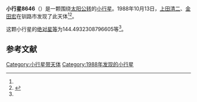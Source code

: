 {{Infobox planet
| bgcolour = #FFFFC0
| name = 8646
| symbol = 
| image = 
| caption = 
| discovery = yes
| discovery_ref = 
| discoverer = [[上田清二|上田清二]]、[[金田宏|金田宏]]
| discovery_site = [[钏路市|钏路市]] 
| discovered = 1988年10月13日
| designations = yes
| mp_name = 
| named_after = 
| alt_names = 1988 TB1/ 1991 KH2 / 1992 WC4
| mp_category = [[主带小行星|主带小行星]]
| orbit_ref = <ref name="a">[http://ssd.jpl.nasa.gov/sbdb.cgi?sstr=8646 8646] {{Wayback|url=http://ssd.jpl.nasa.gov/sbdb.cgi?sstr=8646 |date=20210719104559 }}，小行星數據庫瀏覽器（JPL Small-Body Database Browser）－[[美国国家航空航天局|美国国家航空航天局]]喷气推进实验室</ref>
| epoch = 2456400.5 (2013年4月18日更新)
| aphelion = {{convert|2.794546269459238|AU|km|3|abbr=on|lk=out}}
| perihelion = {{convert|2.065923466637941|AU|km|3|abbr=on}}
| semimajor = {{convert|2.430234868048589|AU|km|3|abbr=on}}
| eccentricity = 0.149907898
| period = 1383.791945 [[日|日]]<br />3.79[[儒略年|儒略年]]
| avg_speed = 
| inclination = 4.972794492585047
| asc_node = 208.8489007467127
| mean_anomaly = 
| arg_peri = 144.4932308796605
| satellites = 
| physical_characteristics = yes
| dimensions = 
| mass = 
| density = 
| surface_grav = 
| escape_velocity = 
| sidereal_day = 
| axial_tilt = 
| pole_ecliptic_lat = 
| pole_ecliptic_lon = 
| albedo = 
| temperatures= 
| temp_name1 = 
| mean_temp_1 = 
| max_temp_1 = 
| temp_name2 = 
| max_temp_2 = 
| spectral_type = 
| abs_magnitude = 144.4932308796605
}}

'''小行星8646'''（{{lang-en|8646}}）是一颗围绕[[太阳|太阳]][[公转|公转]]的[[小行星|小行星]]。1988年10月13日，[[上田清二|上田清二]]、[[金田宏|金田宏]]在钏路市发现了此天体<ref name="a" /><ref>{{cite news|title=小行星列表|url=http://cfa-www.harvard.edu/iau/lists/NumberedMPs.txt|accessdate=2013-07-08|newspaper=哈佛大学|archive-date=2008-05-17|archive-url=https://web.archive.org/web/20080517010638/http://cfa-www.harvard.edu/iau/lists/NumberedMPs.txt|dead-url=no}}</ref>。

这颗小行星的[[绝对星等|绝对星等]]为144.4932308796605等<ref name="a" />。

==参考文献==
{{reflist}}
{{Minor Planet Number|[[小行星8645|小行星8645]]|[[小行星8647|小行星8647]]}}

{{小天体}}

[[Category:小行星带天体|Category:小行星带天体]]
[[Category:1988年发现的小行星|Category:1988年发现的小行星]]

{{asteroid-stub}}